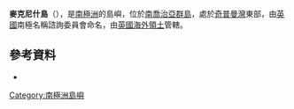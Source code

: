 {{coord|54|9|S|37|28|W|display=title}}

'''麥克尼什島'''（{{lang-en|McNish Island}}），是[[南極洲|南極洲]]的島嶼，位於[[南喬治亞群島|南喬治亞群島]]，處於[[奇普曼灣|奇普曼灣]]東部，由[[英國|英國]]南極名稱諮詢委員會命名，由[[英國海外領土|英國海外領土]]管轄。

==參考資料==
* {{cite web|url={{gnis3|9763|type=antarid}}|title=Antarctica Feature Detail: McNish Island|publisher=U.S. Department of the Interior: U.S. Geological Survey|date=1998-09-25|accessdate=9 November 2006}}

{{Antarctica-geo-stub}}
[[Category:南極洲島嶼|Category:南極洲島嶼]]